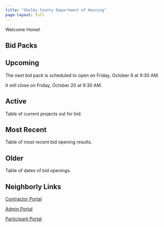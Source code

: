 ```yaml
---
title: "Shelby County Department of Housing"
page-layout: full
---
```


Welcome Home!

::: {.grid}
::: {.g-col-8}

# Bid Packs

::: {.panel-tabset}

## Upcoming

The next bid pack is scheduled to open on Friday, October 6 at 9:30 AM.

It will close on Friday, October 20 at 9:30 AM.

## Active

Table of current projects out for bid.

## Most Recent

Table of most recent bid opening results.

## Older

Table of dates of bid openings.

:::

:::

::: {.g-col-4}

# Neighborly Links

[Contractor Portal](https://portal.neighborlysoftware.com/SHELBYCOUNTYTN/contractor)

[Admin Portal](https://portal.neighborlysoftware.com/SHELBYCOUNTYTN/administrator)

[Participant Portal](https://portal.neighborlysoftware.com/SHELBYCOUNTYTN/participant)
:::

:::